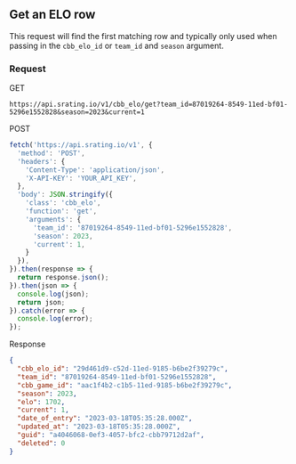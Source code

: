 ## Get an ELO row

This request will find the first matching row and typically only used when passing in the `cbb_elo_id` or `team_id` and `season` argument.

### Request

GET

```console
https://api.srating.io/v1/cbb_elo/get?team_id=87019264-8549-11ed-bf01-5296e1552828&season=2023&current=1
```

POST
```js {5} copy filename="javascript"
fetch('https://api.srating.io/v1', {
  'method': 'POST',
  'headers': {
    'Content-Type': 'application/json',
    'X-API-KEY': 'YOUR_API_KEY',
  },
  'body': JSON.stringify({
    'class': 'cbb_elo',
    'function': 'get',
    'arguments': {
      'team_id': '87019264-8549-11ed-bf01-5296e1552828',
      'season': 2023,
      'current': 1,
    }
  }),
}).then(response => {
  return response.json();
}).then(json => {
  console.log(json);
  return json;
}).catch(error => {
  console.log(error);
});
```

Response
```json
{
  "cbb_elo_id": "29d461d9-c52d-11ed-9185-b6be2f39279c",
  "team_id": "87019264-8549-11ed-bf01-5296e1552828",
  "cbb_game_id": "aac1f4b2-c1b5-11ed-9185-b6be2f39279c",
  "season": 2023,
  "elo": 1702,
  "current": 1,
  "date_of_entry": "2023-03-18T05:35:28.000Z",
  "updated_at": "2023-03-18T05:35:28.000Z",
  "guid": "a4046068-0ef3-4057-bfc2-cbb79712d2af",
  "deleted": 0
}
```

